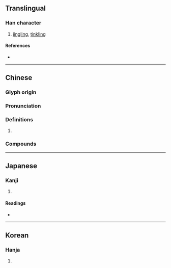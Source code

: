 {{character info/new}}
==Translingual==

===Han character===
{{Han char|rn=96|rad=玉|as=02|sn=6|four=11120|canj=MGMN|ids=⿰𤣩丁}}

# [[jingling]], [[tinkling]]

====References====
* {{Han ref|kx=0727.070|dkj=20830|dj=1139.030|hdz=21101.050|uh=738E|ud=29582|bh=CA45|bd=51781}}

----

==Chinese==
{{zh-forms}}

===Glyph origin===
{{Han etym}}

===Pronunciation===
{{zh-pron
|m=dīng
|c=ding1
|mc=y
|oc=y
|cat=
}}

===Definitions===
{{zh-hanzi}}

# {{rfdef|zh}}

===Compounds===
{{zh-der|乞留玎琅|吉玎玎|玲玎}}

----

==Japanese==

===Kanji===
{{ja-kanji|grade=|rs=玉02}}

# {{defn|lang=ja|sort=玉02}}

====Readings====
* {{ja-readings|on=[[てい]] (tei), [[ちょう]] (chō), [[とう]] (tō)|kun=}}

----

==Korean==

===Hanja===
{{ko-hanja|hangeul=정|eumhun=|rv=jeong|mr=chŏng|y=ceng}}

# {{defn|lang=ko|sort=玉02}}